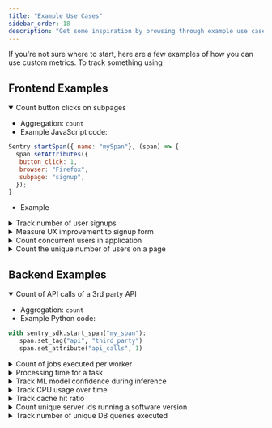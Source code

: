 ```yaml
---
title: "Example Use Cases"
sidebar_order: 18
description: "Get some inspiration by browsing through example use cases for custom metrics."
---
```


If you're not sure where to start, here are a few examples of how you can use custom metrics.
To track something using

## Frontend Examples

<details open>
  <summary>Count button clicks on subpages</summary>

  * Aggregation: `count`
  * Example JavaScript code:

  ```JavaScript
  Sentry.startSpan({ name: "mySpan"}, (span) => {
    span.setAttributes({
   button_click: 1,
   browser: "Firefox",
   subpage: "signup",
    });
  }
  ```

  * Example

</details>

<details>
  <summary>Track number of user signups</summary>

  * Aggregation: `count`
  * Example JavaScript code:

  ```JavaScript
  const span = Sentry.startInactiveSpan({name: "mySpan"});
    span.setAttributes({
    signups: 1,
    plan_type: "freemium",
    region: "EU",
  });
  span.end()
  ```
</details>

<details>
  <summary>Measure UX improvement to signup form</summary>

  * Aggregation: `p90`
  * Example JavaScript code:

  ```JavaScript

  Sentry.startSpan({ name: "mySpan"}, (span) => {
    span.setAttributes({
   login.time_to_finish_form: 14.3,
   subpage: "signup",
    });
  }
  ```
</details>

<details>
  <summary>Count concurrent users in application</summary>

  * Aggregation: `avg`
  * Example JavaScript code:

  ```JavaScript
  Sentry.startSpan({ name: "mySpan"}, (span) => {
   span.setAttributes({
     concurrent_users: 10,
     browser: "firefox",
   });
 }
  ```
</details>

<details>
  <summary>Count the unique number of users on a page</summary>

  * Aggregation: `count_unique`
  * Example JavaScript code:

  ```JavaScript
  Sentry.startSpan({ name: "mySpan"}, (span) => {
   span.setAttributes({
     user_view: "jane",
     page: "home",
   });
 }
  ```
</details>


## Backend Examples

<details open>
  <summary>Count of API calls of a 3rd party API</summary>

  * Aggregation: `count`
  * Example Python code:

  ```Python
  with sentry_sdk.start_span("my_span"):
   span.set_tag("api", "third_party")
   span.set_attribute("api_calls", 1)
  ```
</details>

<details>
  <summary>Count of jobs executed per worker</summary>

  * Aggregation: `count`
  * Example Python code:

  ```Python
  with sentry_sdk.start_span("my_span"):
   span.set_tag("worker_id", "485ea324-003d-4f30-a0f9")
   span.set_tag("type", "standard")
   span.set_attribute("external_api_calls", 1)
  ```
</details>

<details>
  <summary>Processing time for a task</summary>

  * Aggregation: `p99`
  * Example Python code:

  ```Python
  with sentry_sdk.start_span("my_span"):
   span.set_tag("task", “example_task")
   span.set_attribute("processing_time", 0.002)
  ```
</details>

<details>
  <summary>Track ML model confidence during inference</summary>

  * Aggregation: `p50`
  * Example Python code:

  ```Python
  with sentry_sdk.start_span(’model_confidence’):
   span.set_tag("model_id", “a294c108")
   span.set_attribute("model_confidence", 0.72)
  ```
</details>

<details>
  <summary>Track CPU usage over time</summary>

  * Aggregation: `max`
  * Example Python code:

  ```Python
  with sentry_sdk.start_span("my_span"):
   span.set_attribute("cpu_usage", 94)
  ```
</details>

<details>
  <summary>Track cache hit ratio</summary>

  * Aggregation: `avg`
  * Example Python code:

  ```Python
  with sentry_sdk.start_span("my_span"):
   span.set_attribute("cache_hit_ratio", 85)
  ```
</details>

<details>
  <summary>Count unique server ids running a software version</summary>

  * Aggregation: `count_unique`
  * Example Python code:

  ```Python
  with sentry_sdk.start_span("my_span"):
   span.set_tag("software_version", software_version)
   span.set_attribute("server_ids_running", server_id)
  ```
</details>

<details>
  <summary>Track number of unique DB queries executed</summary>

  * Aggregation: `count_unique`
  * Example Python code:

  ```Python
  with sentry_sdk.start_span("my_span"):
   span.set_tag("query_type", “read")
   span.set_attribute("db_queries", query)
  ```
</details>
